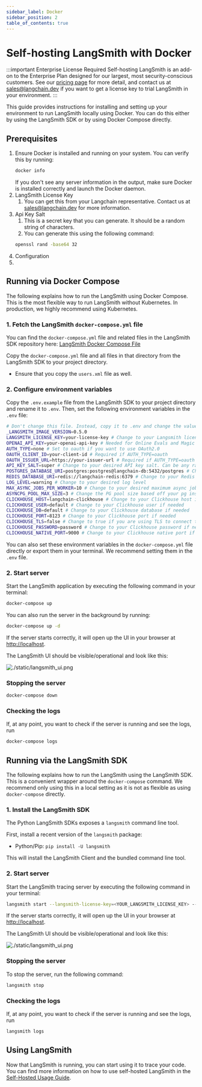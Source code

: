 ```yaml
---
sidebar_label: Docker
sidebar_position: 2
table_of_contents: true
---
```


# Self-hosting LangSmith with Docker

:::important Enterprise License Required
Self-hosting LangSmith is an add-on to the Enterprise Plan designed for our largest, most security-conscious customers. See our [pricing page](https://www.langchain.com/pricing) for more detail, and contact us at sales@langchain.dev if you want to get a license key to trial LangSmith in your environment.
:::

This guide provides instructions for installing and setting up your environment to run LangSmith locally using Docker. You can do this either by using the LangSmith SDK or by using Docker Compose directly.

## Prerequisites

1. Ensure Docker is installed and running on your system. You can verify this by running:
   ```bash
   docker info
   ```
   If you don't see any server information in the output, make sure Docker is installed correctly and launch the Docker daemon.
1. LangSmith License Key
   1. You can get this from your Langchain representative. Contact us at sales@langchain.dev for more information.
1. Api Key Salt
   1. This is a secret key that you can generate. It should be a random string of characters.
   1. You can generate this using the following command:
   ```bash
   openssl rand -base64 32
   ```
1. Configuration
  1.
## Running via Docker Compose

The following explains how to run the LangSmith using Docker Compose. This is the most flexible way to run LangSmith without Kubernetes. In production, we highly recommend using Kubernetes.

### 1. Fetch the LangSmith `docker-compose.yml` file

You can find the `docker-compose.yml` file and related files in the LangSmith SDK repository here: [<u>LangSmith Docker Compose File</u>](https://github.com/langchain-ai/langsmith-sdk/blob/main/python/langsmith/cli/docker-compose.yaml)

Copy the `docker-compose.yml` file and all files in that directory from the LangSmith SDK to your project directory.

- Ensure that you copy the `users.xml` file as well.

### 2. Configure environment variables

Copy the `.env.example` file from the LangSmith SDK to your project directory and rename it to `.env`. Then, set the following environment variables in the `.env` file:

```bash
# Don't change this file. Instead, copy it to .env and change the values there. The default values will work out of the box as long as you provide your license key.
_LANGSMITH_IMAGE_VERSION=0.5.0
LANGSMITH_LICENSE_KEY=your-license-key # Change to your Langsmith license key
OPENAI_API_KEY=your-openai-api-key # Needed for Online Evals and Magic Query features
AUTH_TYPE=none # Set to oauth if you want to use OAuth2.0
OAUTH_CLIENT_ID=your-client-id # Required if AUTH_TYPE=oauth
OAUTH_ISSUER_URL=https://your-issuer-url # Required if AUTH_TYPE=oauth
API_KEY_SALT=super # Change to your desired API key salt. Can be any random value. Must be set if AUTH_TYPE=oauth
POSTGRES_DATABASE_URI=postgres:postgres@langchain-db:5432/postgres # Change to your database URI if using external postgres. Otherwise, leave it as is
REDIS_DATABASE_URI=redis://langchain-redis:6379 # Change to your Redis URI if using external Redis. Otherwise, leave it as is
LOG_LEVEL=warning # Change to your desired log level
MAX_ASYNC_JOBS_PER_WORKER=10 # Change to your desired maximum async jobs per worker. We recommend 10/suggest spinning up more replicas of the queue worker if you need more throughput
ASYNCPG_POOL_MAX_SIZE=3 # Change the PG pool size based off your pg instance/requirements.
CLICKHOUSE_HOST=langchain-clickhouse # Change to your Clickhouse host if using external Clickhouse. Otherwise, leave it as is
CLICKHOUSE_USER=default # Change to your Clickhouse user if needed
CLICKHOUSE_DB=default # Change to your Clickhouse database if needed
CLICKHOUSE_PORT=8123 # Change to your Clickhouse port if needed
CLICKHOUSE_TLS=false # Change to true if you are using TLS to connect to Clickhouse. Otherwise, leave it as is
CLICKHOUSE_PASSWORD=password # Change to your Clickhouse password if needed
CLICKHOUSE_NATIVE_PORT=9000 # Change to your Clickhouse native port if needed
```

You can also set these environment variables in the `docker-compose.yml` file directly or export them in your terminal. We recommend setting them in the `.env` file.

### 2. Start server

Start the LangSmith application by executing the following command in your terminal:

```bash
docker-compose up
```

You can also run the server in the background by running:

```bash
docker-compose up -d
```

If the server starts correctly, it will open up the UI in your browser at [http://localhost](http://localhost/).

The LangSmith UI should be visible/operational and look like this:

![./static/langsmith_ui.png](../static/langsmith_ui.png)

### Stopping the server

```bash
docker-compose down
```

### Checking the logs

If, at any point, you want to check if the server is running and see the logs, run

```bash
docker-compose logs
```

## Running via the LangSmith SDK

The following explains how to run the LangSmith using the LangSmith SDK. This is a convenient wrapper around the `docker-compose` command.
We recommend only using this in a local setting as it is not as flexible as using `docker-compose` directly.

### 1. Install the LangSmith SDK

The Python LangSmith SDKs exposes a `langsmith` command line tool.

First, install a recent version of the `langsmith` package:

- Python/Pip: `pip install -U langsmith`

This will install the LangSmith Client and the bundled command line tool.

### 2. Start server

Start the LangSmith tracing server by executing the following command in your terminal:

```bash
langsmith start --langsmith-license-key=<YOUR_LANGSMITH_LICENSE_KEY> --version=<LANGSMITH_VERSION> --openai-api-key=<YOUR_OPENAI_API_KEY>
```

If the server starts correctly, it will open up the UI in your browser at [http://localhost](http://localhost).

The LangSmith UI should be visible/operational and look like this:

![./static/langsmith_ui.png](../static/langsmith_ui.png)

### Stopping the server

To stop the server, run the following command:

```bash
langsmith stop
```

### Checking the logs

If, at any point, you want to check if the server is running and see the logs, run

```bash
langsmith logs
```

## Using LangSmith

Now that LangSmith is running, you can start using it to trace your code. You can find more information on how to use self-hosted LangSmith in the [Self-Hosted Usage Guide](/self_hosting/usage).
